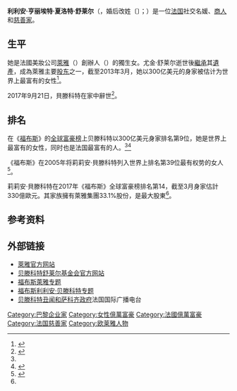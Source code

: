 {{noteTA
|1=zh-tw:貝登古;zh-hans:贝滕科特;zh-hant:貝滕科特;zh-hk:貝當古;zh-cn:贝当古;
|2=zh-cn:利莉亚娜;zh-sg:利利安;zh-hk:利利安;zh-tw:莉莉安;
|3=zh-cn:亨丽埃特;zh-sg:亨丽埃特;zh-hk:亨麗耶特;zh-tw:韓麗葉特;
|4=zh-cn:夏洛特;zh-sg:夏洛特;zh-hk:夏洛特;zh-tw:夏綠蒂;
|5=zh-hans:舒莱尔;zh-hant:舒萊爾;zh-tw:舒勒;
|6=zh-cn:安德烈;zh-hans:安德烈;zh-hant:安德烈;zh-tw:安德瑞;
|7=zh-cn:欧莱雅;zh-hans:欧莱雅;zh-hant:萊雅;
|8=zh-cn:福布斯;zh-sg:资本家杂志;zh-hk:福布斯;zh-tw:富比士;
}}
{{Infobox person
| name        =利利安·贝滕科特<br>Liliane Bettencourt
| image       =
| imagesize   =
| caption     =
|birth_name=Liliane Henriette Charlotte Schueller<ref>{{cite book |accessdate=2012-11-27 |title=Treinta inmensas fortunas y cómo se hicieron |author1=Sergio A. Berumen |author2=Karen Arriaza Ibarra |page=46 |language=es |isbn=8496877043 |id={{OCLC |230234417}} |year=2008 |location=Madrid |publisher=Ecobook |url=http://books.google.ca/books?id=S5coCrIQHcYC&pg=PA46&dq=Liliane+Henriette+Charlotte+Schueller&hl=en&redir_esc=y |archive-date=2020-01-20 |archive-url=https://web.archive.org/web/20200120204615/https://books.google.ca/books?id=S5coCrIQHcYC&pg=PA46&dq=Liliane+Henriette+Charlotte+Schueller&hl=en&redir_esc=y |dead-url=no }}</ref>
 | birth_date  = {{Birth date|1922|10|21}}
| birth_place = {{FRA}}[[巴黎|巴黎]]
| death_date  = {{Death date and age|2017|09|21|1922|10|21}}
| death_place = {{FRA}}[[巴黎|巴黎]]
| occupation  = [[萊雅|萊雅]]主要股东
| salary      =
| networth    = {{Increase}}440亿美元（2017年）<ref name="Forbes1">{{cite web|url=https://www.forbes.com/profile/liliane-bettencourt/|title=Liliane Bettencourt & family|publisher=''[[Forbes|Forbes]]''|date=2017-09-21|accessdate=2017-09-22|language=en|archive-date=2017-07-30|archive-url=https://web.archive.org/web/20170730020855/https://www.forbes.com/profile/liliane-bettencourt/|dead-url=no}}</ref>
| spouse      = {{link-en|安德烈·贝滕科特|André Bettencourt}}
| children    = [[馮斯瓦絲·貝登古·麥爾斯|馮斯瓦絲·貝登古·麥爾斯]]
| parents     = {{le|尤金·舒莱尔|Eugène Schueller}}（Eugène Schueller）
| website     =
}}
'''利利安·亨丽埃特·夏洛特·舒莱尔'''（{{lang-fr|'''Liliane Henriette Charlotte Schueller'''}}，婚后改姓{{lang|fr|'''Bettencourt'''}}〔{{IPA-fr|lil.jan be.tɑ̃.kuːʁ}}〕；{{bd|1922年|10月21日|2017年|9月21日|catIdx=Bettencourt}}）是一位[[法国|法国]]社交名媛、[[商人|商人]]和[[慈善家|慈善家]]。

==生平==
她是法國美妝公司[[萊雅|萊雅]]（{{lang|fr|L'Oréal}}）創辦人{{le|尤金·舒莱尔|Eugène Schueller}}（{{lang|fr|Eugène Schueller}}）的獨生女。尤金·舒莱尔逝世後[[繼承|繼承]]其[[遺產|遺產]]，成為萊雅主要[[股东|股东]]之一，截至2013年3月，她以300亿美元的身家被估计为世界上最富有的女性<ref>{{cite web |title=Bloomberg Billionares Index |accessdate=2013-03-08 |url=http://topics.bloomberg.com/bloomberg-billionaires-index/ |publisher=Bloomberg LP |deadurl=yes |archiveurl=https://web.archive.org/web/20121214085457/http://topics.bloomberg.com/bloomberg-billionaires-index/ |archivedate=2012-12-14 |language=en }}</ref>。

2017年9月21日，貝滕科特在家中辭世<ref name="中央社0922">{{cite news|title=身價上兆 世界女首富貝登古94歲辭世|url=http://www.cna.com.tw/news/firstnews/201709220010-1.aspx|agency=[[中央社|中央社]]|date=2017-09-22|language=zh-tw|accessdate=2017-09-22|archive-date=2017-09-21|archive-url=https://web.archive.org/web/20170921210529/http://www.cna.com.tw/news/firstnews/201709220010-1.aspx|dead-url=no}}</ref>。

==排名==
在《[[福布斯|福布斯]]》的[[全球富豪榜|全球富豪榜]]上贝滕科特以300亿美元身家排名第9位，她是世界上最富有的女性，同时也是法国最富有的人。<ref name=Forbes1/><ref>{{cite|url=http://www.runet.fr/actualites/top-10-hommes-plus-riches-france/|title=Top 10 des hommes les plus riches de France|publisher=Challenges.fr|deadurl=yes|access-date=2013-07-31|archive-url=https://web.archive.org/web/20131004224725/http://www.runet.fr/actualites/top-10-hommes-plus-riches-france/|archive-date=2013-10-04}}</ref>

《福布斯》在2005年将莉莉安·貝滕科特列入世界上排名第39位最有权势的女人<ref name="Forbes3">{{cite web|url=http://www.forbes.com/lists/2005/11/F6EZ.html|title=#39 Liliane Bettencourt Majority owner, L'Oréal|publisher=''[[Forbes|Forbes]]''|year=2005|accessdate=2017-09-22|language=en|archive-date=2017-01-14|archive-url=https://web.archive.org/web/20170114164909/http://www.forbes.com/lists/2005/11/F6EZ.html|dead-url=no}}</ref>。

莉莉安·貝滕科特在2017年《福布斯》全球富豪榜排名第14，截至3月身家估計330億歐元。其家族擁有萊雅集團33.1%股份，是最大股東<ref name="中央社0922"/>。

==参考资料==
{{Reflist}}

==外部链接==
*[http://www.loreal.com 萊雅官方网站]{{Wayback|url=http://www.loreal.com/ |date=20131220122353 }}
*[http://www.fondationbs.org/ 贝滕科特舒莱尔基金会官方网站]{{Wayback|url=http://www.fondationbs.org/ |date=20130730132320 }}
*[http://www.forbes.com/global/2000/1127/0324130a.html 福布斯萊雅专题]{{Wayback|url=http://www.forbes.com/global/2000/1127/0324130a.html |date=20110603231831 }}
*[https://web.archive.org/web/20110603231831/http://www.forbes.com/2005/03/18/cz_sh_0318oreal_bill05.html 福布斯利利安·贝滕科特专题]
*[http://www.english.rfi.fr/france/20100707-bettencourt-scandal-cranks 贝滕科特丑闻和萨科齐政府]{{Wayback|url=http://www.english.rfi.fr/france/20100707-bettencourt-scandal-cranks |date=20130902233912 }}法国国际广播电台

{{Authority control}}
{{DEFAULTSORT:Bettencourt, Liliane}}
[[Category:巴黎企业家|Category:巴黎企业家]]
[[Category:女性億萬富豪|Category:女性億萬富豪]]
[[Category:法國億萬富豪|Category:法國億萬富豪]]
[[Category:法国慈善家|Category:法国慈善家]]
[[Category:欧莱雅人物|Category:欧莱雅人物]]